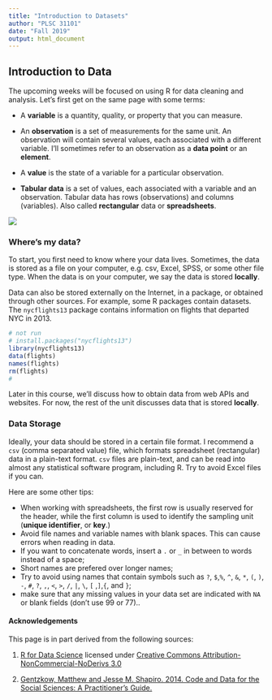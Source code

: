 ```yaml
---
title: "Introduction to Datasets"
author: "PLSC 31101"
date: "Fall 2019"
output: html_document
---
```


## Introduction to Data

The upcoming weeks will be focused on using R for data cleaning and analysis. Let's first get on the same page with some terms:

* A **variable** is a quantity, quality, or property that you can measure.

* An **observation** is a set of measurements for the same unit. An observation will contain several values, each associated with a different variable. I’ll sometimes refer to an observation as a **data point** or an **element**.

* A **value** is the state of a variable for a particular observation. 

* **Tabular data** is a set of values, each associated with a variable and an observation. Tabular data has rows (observations)  and columns (variables). Also called **rectangular** data or **spreadsheets**. 

![](img/tidy-1.png)

### Where's my data?

To start, you first need to know where your data lives. Sometimes, the data is stored as a file on your computer, e.g. csv, Excel, SPSS, or some other file type. When the data is on your computer, we say the data is stored **locally**.

Data can also be stored externally on the Internet, in a package, or obtained through other sources. For example, some R packages contain datasets. The `nycflights13` package contains information on flights that departed NYC in 2013.

```r
# not run
# install.packages("nycflights13")
library(nycflights13)
data(flights)
names(flights)
rm(flights)
# 
```

Later in this course, we'll discuss how to obtain data from web APIs and websites. For now, the rest of the unit discusses data that is stored **locally**.

### Data Storage

Ideally, your data should be stored in a certain file format. I recommend a `csv` (comma separated value) file, which formats spreadsheet (rectangular) data in a plain-text format. `csv` files are plain-text, and can be read into almost any statistical software program, including R. Try to avoid Excel files if you can. 

Here are some other tips:

* When working with spreadsheets, the first row is usually reserved for the header, while the first column is used to identify the sampling unit (**unique identifier**, or **key**.)
* Avoid file names and variable names with blank spaces. This can cause errors when reading in data.
* If you want to concatenate words, insert a `.` or `_` in between to words instead of a space;
* Short names are prefered over longer names;
* Try to avoid using names that contain symbols such as `?`, `$`,`%`, `^`, `&`, `*`, `(`, `)`, `-`, `#`, `?`, `,`, `<`, `>`, `/`, `|`, `\`, `[` ,`]`,`{`, and `}`;
* make sure that any missing values in your data set are indicated with `NA` or blank fields (don't use 99 or 77)..

#### Acknowledgements {-}

This page is in part derived from the following sources:

1. [R for Data Science](https://r4ds.had.co.nz) licensed under [Creative Commons Attribution-NonCommercial-NoDerivs 3.0](https://creativecommons.org/licenses/by-nc-nd/3.0/us/)

2. [Gentzkow, Matthew and Jesse M. Shapiro. 2014. Code and Data for the Social Sciences: A Practitioner’s Guide.](https://web.stanford.edu/~gentzkow/research/CodeAndData.pdf)
